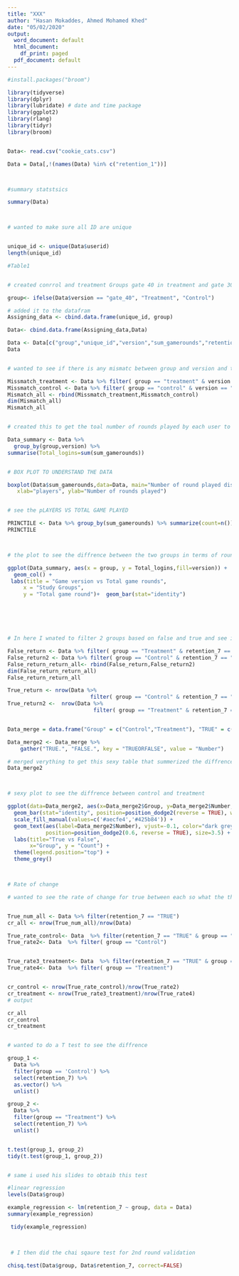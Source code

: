 ---
title: "XXX"
author: "Hasan Mokaddes, Ahmed Mohamed Khed"
date: "05/02/2020"
output:
  word_document: default
  html_document:
    df_print: paged
  pdf_document: default
---

```{r}
#install.packages("broom")

library(tidyverse)
library(dplyr)
library(lubridate) # date and time package
library(ggplot2)
library(rlang)
library(tidyr)
library(broom)


Data<- read.csv("cookie_cats.csv")

Data = Data[,!(names(Data) %in% c("retention_1"))]



#summary statstsics 

summary(Data)



# wanted to make sure all ID are unique


unique_id <- unique(Data$userid)
length(unique_id)

#Table1


# created conrrol and treatment Groups gate 40 in treatment and gate 30 is control 

group<- ifelse(Data$version == "gate_40", "Treatment", "Control")

# added it to the datafram 
Assigning_data <- cbind.data.frame(unique_id, group)

Data<- cbind.data.frame(Assigning_data,Data)

Data <- Data[c("group","unique_id","version","sum_gamerounds","retention_7")]
Data


# wanted to see if there is any mismatc between group and version and there was none 

Missmatch_treatment <- Data %>% filter( group == "treatment" & version == "gate_40")
Missmatch_control <- Data %>% filter( group == "control" & version == "gate_30")
Mismatch_all <- rbind(Missmatch_treatment,Missmatch_control)
dim(Mismatch_all)
Mismatch_all


# created this to get the toal number of rounds played by each user to see if there is diffrence between the versions

Data_summary <- Data %>%
  group_by(group,version) %>%
summarise(Total_logins=sum(sum_gamerounds))


# BOX PLOT TO UNDERSTAND THE DATA

boxplot(Data$sum_gamerounds,data=Data, main="Number of round played disstrubution",
   xlab="players", ylab="Number of rounds played")


# see the pLAYERS VS TOTAL GAME PLAYED

PRINCTILE <- Data %>% group_by(sum_gamerounds) %>% summarize(count=n()) 
PRINCTILE



# the plot to see the diffrence between the two groups in terms of rounds played. 

ggplot(Data_summary, aes(x = group, y = Total_logins,fill=version)) +            # The bar graph was obtained
  geom_col() + 
 labs(title = "Game version vs Total game rounds", 
     x = "Study Groups", 
     y = "Total game round")+  geom_bar(stat="identity")






# In here I wnated to filter 2 groups based on false and true and see if there is any diffrence 

False_return <- Data %>% filter( group == "Treatment" & retention_7 == "FALSE")
False_return2 <- Data %>% filter( group == "Control" & retention_7 == "FALSE")
False_return_return_all<- rbind(False_return,False_return2)
dim(False_return_return_all)
False_return_return_all

True_return <- nrow(Data %>% 
                          filter( group == "Control" & retention_7 == "TRUE"))
True_return2 <-  nrow(Data %>% 
                           filter( group == "Treatment" & retention_7 == "TRUE")) 


Data_merge = data.frame("Group" = c("Control","Treatment"), "TRUE" = c(True_return,True_return2), "FALSE" = c(nrow(False_return), nrow(False_return2)), stringsAsFactors = FALSE)

Data_merge2 <- Data_merge %>% 
    gather("TRUE.", "FALSE.", key = "TRUEORFALSE", value = "Number")

# merged verything to get this sexy table that summerized the diffrence between the 2 groups and the outcome and then sketched it 
Data_merge2



# sexy plot to see the diffrence between control and treatment 

ggplot(data=Data_merge2, aes(x=Data_merge2$Group, y=Data_merge2$Number, fill=TRUEORFALSE)) +
  geom_bar(stat="identity", position=position_dodge2(reverse = TRUE), width = 0.6) +
  scale_fill_manual(values=c('#aecfe4','#425b84')) +
  geom_text(aes(label=Data_merge2$Number), vjust=-0.1, color="dark grey",
            position=position_dodge2(0.6, reverse = TRUE), size=3.5) +
  labs(title="True vs False", 
       x="Group", y = "Count") +
  theme(legend.position="top") +  
  theme_grey()



# Rate of change 

# wanted to see the rate of change for true between each so what the the likley it will be true between the 2 verions 


True_num_all <- Data %>% filter(retention_7 == "TRUE")
cr_all <- nrow(True_num_all)/nrow(Data)

True_rate_control<- Data  %>% filter(retention_7 == "TRUE" & group == "Control")
True_rate2<- Data  %>% filter( group == "Control")


True_rate3_treatment<- Data  %>% filter(retention_7 == "TRUE" & group == "Treatment")
True_rate4<- Data  %>% filter( group == "Treatment")


cr_control <- nrow(True_rate_control)/nrow(True_rate2)
cr_treatment <- nrow(True_rate3_treatment)/nrow(True_rate4)
# output 

cr_all
cr_control
cr_treatment


# wanted to do a T test to see the diffrence 

group_1 <- 
  Data %>% 
  filter(group == 'Control') %>% 
  select(retention_7) %>% 
  as.vector() %>% 
  unlist()

group_2 <- 
  Data %>% 
  filter(group == "Treatment") %>% 
  select(retention_7) %>% 
  unlist()


t.test(group_1, group_2)
tidy(t.test(group_1, group_2))


# same i used his slides to obtaib this test 

#linear regression 
levels(Data$group)

example_regression <- lm(retention_7 ~ group, data = Data)
summary(example_regression)

 tidy(example_regression)
 


 # I then did the chai sqaure test for 2nd round validation 
 
chisq.test(Data$group, Data$retention_7, correct=FALSE)




```